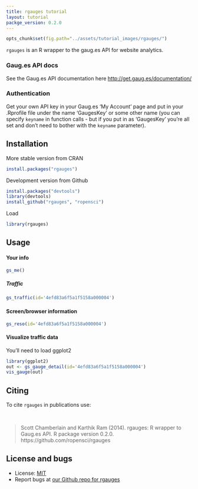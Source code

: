 ```yaml
---
title: rgauges tutorial
layout: tutorial
packge_version: 0.2.0
---
```


```r
opts_chunk$set(fig.path="../assets/tutorial_images/rgauges/")
```

`rgauges` is an R wrapper to the gaug.es API for website analytics.

### Gaug.es API docs

See the Gaug.es API documentation here [http://get.gaug.es/documentation/](http://get.gaug.es/documentation/)

### Authentication

Get your own API key in your Gaug.es 'My Account' page and put in your .Rprofile file under the name 'GaugesKey' or some other name (you can specify `keyname` in function calls - but if you put in as 'GaugesKey' you're all set and don't need to bother with the `keyname` parameter).


<section id="installation">

## Installation


More stable version from CRAN

```r
install.packages("rgauges")
```

Development version from Github

```r
install.packages("devtools")
library(devtools)
install_github("rgauges", "ropensci")
```

Load

```r
library(rgauges)
```

<section id="usage">

## Usage


#### Your info

```r
gs_me()
```

##### Traffic

```r
gs_traffic(id='4efd83a6f5a1f5158a000004')
```

#### Screen/browser information

```r
gs_reso(id='4efd83a6f5a1f5158a000004')
```

#### Visualize traffic data

You'll need to load ggplot2

```r
library(ggplot2)
out <- gs_gauge_detail(id='4efd83a6f5a1f5158a000004')
vis_gauge(out)
```

<section id="citing">

## Citing

To cite `rgauges` in publications use:

<br>

> Scott Chamberlain and Karthik Ram (2014). rgauges: R wrapper to Gaug.es API. R package version 0.2.0. https://github.com/ropensci/rgauges

<section id="license_bugs">

## License and bugs

* License: [MIT](http://opensource.org/licenses/MIT)
* Report bugs at [our Github repo for rgauges](https://github.com/ropensci/rgauges/issues?state=open)
